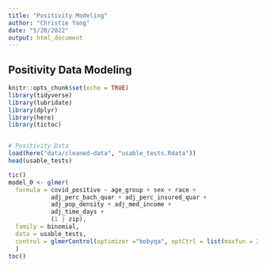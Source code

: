 ```yaml
---
title: "Positivity Modeling"
author: "Christie Yang"
date: "5/20/2022"
output: html_document
---
```


## Positivity Data Modeling

```r
knitr::opts_chunk$set(echo = TRUE)
library(tidyverse)
library(lubridate)
library(dplyr)
library(here)
library(tictoc)


# Positivity Data
load(here("data/cleaned-data", "usable_tests.Rdata"))
head(usable_tests)

```

```r
tic()
model_0 <- glmer(
  formula = covid_positive ~ age_group + sex + race + 
            adj_perc_bach_quar + adj_perc_insured_quar +
            adj_pop_density + adj_med_income +
            adj_time_days +
            (1 | zip),              
  family = binomial, 
  data = usable_tests,
  control = glmerControl(optimizer ="bobyqa", optCtrl = list(maxfun = 2e6))
  )
toc()
```

